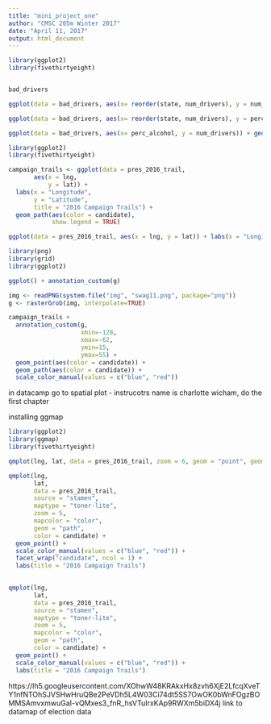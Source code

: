 ---
title: "mini_project_one"
author: "CMSC 205m Winter 2017"
date: "April 11, 2017"
output: html_document
---

```{r}
library(ggplot2)
library(fivethirtyeight)
```

```{r}
```

```{r}
bad_drivers
```

```{r}
ggplot(data = bad_drivers, aes(x= reorder(state, num_drivers), y = num_drivers)) + geom_point() + coord_flip()
```

```{r}
ggplot(data = bad_drivers, aes(x= reorder(state, num_drivers), y = perc_not_distracted)) + geom_point() + coord_flip()
```

```{r}
ggplot(data = bad_drivers, aes(x= perc_alcohol, y = num_drivers)) + geom_point() + coord_flip()
```
```{r}
library(ggplot2)
library(fivethirtyeight)
```


```{r}
campaign_trails <- ggplot(data = pres_2016_trail, 
       aes(x = lng, 
           y = lat)) + 
  labs(x = "Longitude",
       y = "Latitude", 
       title = "2016 Campaign Trails") +
  geom_path(aes(color = candidate), 
            show.legend = TRUE)
```

```{r}
ggplot(data = pres_2016_trail, aes(x = lng, y = lat)) + labs(x = "Longitude", y = "Latitude", title = "Trump 2016 Campaign Trail") + geom_path(aes(color = "Red"))
```

```{r}
library(png)
library(grid)
library(ggplot2)
```

```{r}
ggplot() + annotation_custom(g)
```


```{r}
img <- readPNG(system.file("img", "swag11.png", package="png"))
g <- rasterGrob(img, interpolate=TRUE)
```

```{r}
campaign_trails +
  annotation_custom(g, 
                    xmin=-128, 
                    xmax=-62, 
                    ymin=15, 
                    ymax=55) +
  geom_point(aes(color = candidate)) +
  geom_path(aes(color = candidate)) +
  scale_color_manual(values = c("blue", "red"))
```

in datacamp go to spatial plot - instrucotrs name is charlotte wicham, do the first chapter

installing ggmap
```{r}
library(ggplot2)
library(ggmap)
library(fivethirtyeight)
```

```{r}
qmplot(lng, lat, data = pres_2016_trail, zoom = 6, geom = "point", geom = "path", color = candidate)
```

```{r}
qmplot(lng,
       lat,
       data = pres_2016_trail,
       source = "stamen",
       maptype = "toner-lite",
       zoom = 5,
       mapcolor = "color",
       geom = "path",
       color = candidate) +
  geom_point() +
  scale_color_manual(values = c("blue", "red")) +
  facet_wrap("candidate", ncol = 1) +
  labs(title = "2016 Campaign Trails")
  
```
```{r}
qmplot(lng,
       lat,
       data = pres_2016_trail,
       source = "stamen",
       maptype = "toner-lite",
       zoom = 5,
       mapcolor = "color",
       geom = "path",
       color = candidate) +
  geom_point() +
  scale_color_manual(values = c("blue", "red")) +
  labs(title = "2016 Campaign Trails")
```

https://lh5.googleusercontent.com/XOhwW48KRAkxHx8zvh6XjE2LfcqXveTY1nfNTOhSJVSHwHruQBe2PeVDh5L4W03Ci74dt5SS7OwOK0bWnFOgzBOMMSAmvxmwuGaI-vQMxes3_fnR_hsVTuIrxKAp9RWXm5biDX4j 
link to datamap of election data